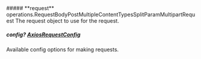 
<Collapsible>
    ##### **request** operations.RequestBodyPostMultipleContentTypesSplitParamMultipartRequest
    The request object to use for the request.
    <Collapsible.Break/>
    <RequestBodyPostMultipleContentTypesSplitParamMultipartRequest/>
</Collapsible>

##### **config?** [AxiosRequestConfig](https://axios-http.com/docs/req_config)
Available config options for making requests.

